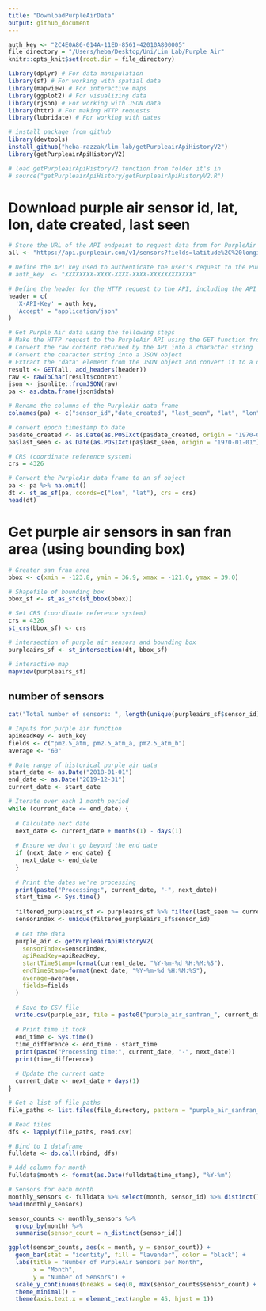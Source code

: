 ```yaml
---
title: "DownloadPurpleAirData"
output: github_document
---
```


```r
auth_key <- "2C4E0A86-014A-11ED-8561-42010A800005"
file_directory = "/Users/heba/Desktop/Uni/Lim Lab/Purple Air"
knitr::opts_knit$set(root.dir = file_directory)
```

```r
library(dplyr) # For data manipulation
library(sf) # For working with spatial data
library(mapview) # For interactive maps
library(ggplot2) # For visualizing data
library(rjson) # For working with JSON data
library(httr) # For making HTTP requests
library(lubridate) # For working with dates

# install package from github
library(devtools)
install_github("heba-razzak/lim-lab/getPurpleairApiHistoryV2")
library(getPurpleairApiHistoryV2)
```

```r
# load getPurpleairApiHistoryV2 function from folder it's in 
# source("getPurpleairApiHistory/getPurpleairApiHistoryV2.R")
```

# Download purple air sensor id, lat, lon, date created, last seen
```r
# Store the URL of the API endpoint to request data from for PurpleAir air quality sensors
all <- "https://api.purpleair.com/v1/sensors?fields=latitude%2C%20longitude%2C%20date_created%2C%20last_seen"

# Define the API key used to authenticate the user's request to the PurpleAir API
# auth_key  <- "XXXXXXXX-XXXX-XXXX-XXXX-XXXXXXXXXXXX"

# Define the header for the HTTP request to the API, including the API key and Accept content type
header = c(
  'X-API-Key' = auth_key,
  'Accept' = "application/json"
)

# Get Purple Air data using the following steps
# Make the HTTP request to the PurpleAir API using the GET function from the httr library
# Convert the raw content returned by the API into a character string
# Convert the character string into a JSON object
# Extract the "data" element from the JSON object and convert it to a data frame
result <- GET(all, add_headers(header))
raw <- rawToChar(result$content)
json <- jsonlite::fromJSON(raw)
pa <- as.data.frame(json$data)

# Rename the columns of the PurpleAir data frame
colnames(pa) <- c("sensor_id","date_created", "last_seen", "lat", "lon")

# convert epoch timestamp to date
pa$date_created <- as.Date(as.POSIXct(pa$date_created, origin = "1970-01-01"))
pa$last_seen <- as.Date(as.POSIXct(pa$last_seen, origin = "1970-01-01"))

# CRS (coordinate reference system)
crs = 4326

# Convert the PurpleAir data frame to an sf object
pa <- pa %>% na.omit() 
dt <- st_as_sf(pa, coords=c("lon", "lat"), crs = crs)
head(dt)
```

# Get purple air sensors in san fran area (using bounding box)
```r
# Greater san fran area
bbox <- c(xmin = -123.8, ymin = 36.9, xmax = -121.0, ymax = 39.0)

# Shapefile of bounding box
bbox_sf <- st_as_sfc(st_bbox(bbox))

# Set CRS (coordinate reference system)
crs = 4326
st_crs(bbox_sf) <- crs

# intersection of purple air sensors and bounding box
purpleairs_sf <- st_intersection(dt, bbox_sf)

# interactive map
mapview(purpleairs_sf)
```

## number of sensors
```r
cat("Total number of sensors: ", length(unique(purpleairs_sf$sensor_id)))
```

```r
# Inputs for purple air function
apiReadKey <- auth_key
fields <- c("pm2.5_atm, pm2.5_atm_a, pm2.5_atm_b")
average <- "60"
```

```r
# Date range of historical purple air data
start_date <- as.Date("2018-01-01")
end_date <- as.Date("2019-12-31")
current_date <- start_date
```

```r
# Iterate over each 1 month period
while (current_date <= end_date) {
  
  # Calculate next date
  next_date <- current_date + months(1) - days(1)
  
  # Ensure we don't go beyond the end date
  if (next_date > end_date) {
    next_date <- end_date
  }
  
  # Print the dates we're processing
  print(paste("Processing:", current_date, "-", next_date))
  start_time <- Sys.time()
  
  filtered_purpleairs_sf <- purpleairs_sf %>% filter(last_seen >= current_date) %>% filter(date_created <= next_date)
  sensorIndex <- unique(filtered_purpleairs_sf$sensor_id)
  
  # Get the data
  purple_air <- getPurpleairApiHistoryV2(
    sensorIndex=sensorIndex,
    apiReadKey=apiReadKey,
    startTimeStamp=format(current_date, "%Y-%m-%d %H:%M:%S"),
    endTimeStamp=format(next_date, "%Y-%m-%d %H:%M:%S"),
    average=average,
    fields=fields
  )
  
  # Save to CSV file
  write.csv(purple_air, file = paste0("purple_air_sanfran_", current_date, "_", next_date, ".csv"), row.names = FALSE)
  
  # Print time it took
  end_time <- Sys.time()
  time_difference <- end_time - start_time
  print(paste("Processing time:", current_date, "-", next_date))
  print(time_difference)
  
  # Update the current date
  current_date <- next_date + days(1)
}
```

```r
# Get a list of file paths
file_paths <- list.files(file_directory, pattern = "purple_air_sanfran_.*.csv", full.names = TRUE)

# Read files
dfs <- lapply(file_paths, read.csv)

# Bind to 1 dataframe
fulldata <- do.call(rbind, dfs)

# Add column for month
fulldata$month <- format(as.Date(fulldata$time_stamp), "%Y-%m")

# Sensors for each month
monthly_sensors <- fulldata %>% select(month, sensor_id) %>% distinct()
head(monthly_sensors)
```

```r
sensor_counts <- monthly_sensors %>%
  group_by(month) %>%
  summarise(sensor_count = n_distinct(sensor_id))

ggplot(sensor_counts, aes(x = month, y = sensor_count)) +
  geom_bar(stat = "identity", fill = "lavender", color = "black") +
  labs(title = "Number of PurpleAir Sensors per Month",
       x = "Month",
       y = "Number of Sensors") +
  scale_y_continuous(breaks = seq(0, max(sensor_counts$sensor_count) + 100, by = 100)) +
  theme_minimal() +
  theme(axis.text.x = element_text(angle = 45, hjust = 1))
```
